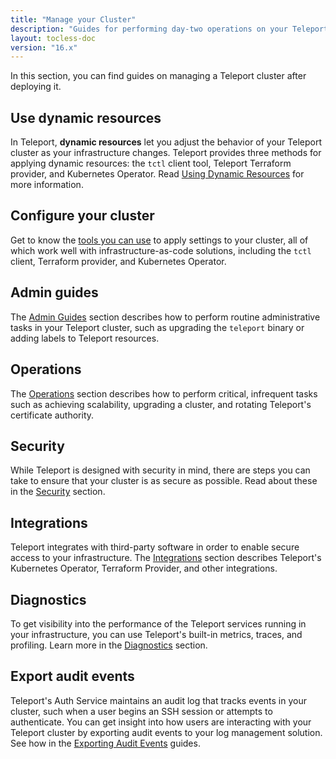 ```yaml
---
title: "Manage your Cluster"
description: "Guides for performing day-two operations on your Teleport cluster."
layout: tocless-doc
version: "16.x"
---
```


In this section, you can find guides on managing a Teleport cluster after
deploying it.

## Use dynamic resources

In Teleport, **dynamic resources** let you adjust the behavior of your Teleport
cluster as your infrastructure changes. Teleport provides three methods for
applying dynamic resources: the `tctl` client tool, Teleport Terraform provider,
and Kubernetes Operator. Read [Using Dynamic Resources](/docs/ver/16.x/management/dynamic-resources)
for more information.

## Configure your cluster

Get to know the [tools you can use](/docs/ver/16.x/management/dynamic-resources) to apply
settings to your cluster, all of which work well with infrastructure-as-code
solutions, including the `tctl` client, Terraform provider, and Kubernetes
Operator.

## Admin guides

The [Admin Guides](/docs/ver/16.x/management/admin) section describes how to perform routine
administrative tasks in your Teleport cluster, such as upgrading the `teleport`
binary or adding labels to Teleport resources.

## Operations

The [Operations](/docs/ver/16.x/management/operations) section describes how to perform critical,
infrequent tasks such as achieving scalability, upgrading a cluster, and
rotating Teleport's certificate authority.

## Security

While Teleport is designed with security in mind, there are steps you can take
to ensure that your cluster is as secure as possible. Read about these in the
[Security](/docs/ver/16.x/management/security) section.

## Integrations

Teleport integrates with third-party software in order to enable secure access
to your infrastructure. The [Integrations](/docs/ver/16.x/management/guides) section describes
Teleport's Kubernetes Operator, Terraform Provider, and other integrations.

## Diagnostics

To get visibility into the performance of the Teleport services running in your
infrastructure, you can use Teleport's built-in metrics, traces, and profiling.
Learn more in the [Diagnostics](/docs/ver/16.x/management/diagnostics) section.

## Export audit events

Teleport's Auth Service maintains an audit log that tracks events in your
cluster, such when a user begins an SSH session or attempts to authenticate. You
can get insight into how users are interacting with your Teleport cluster by
exporting audit events to your log management solution. See how in the
[Exporting Audit Events](/docs/ver/16.x/management/export-audit-events) guides.
